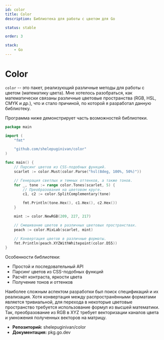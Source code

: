 ```yaml
---
id: color
title: Color
description: Библиотека для работы с цветом для Go

status: stable

order: 3

stack:
    - Go
---
```



# Color

`color` -- это пакет, реализующий различные методы для работы с цветом
(математику цвета). Мне хотелось разобраться, как математически связаны
различные цветовые пространства (RGB, HSL, CMYK и др.), что и стало причиной,
по которой я разработал данную библиотеку.

Программа ниже демонстрирует часть возможностей библиотеки.

```go
package main

import (
	"fmt"

	"github.com/shelepuginivan/color"
)

func main() {
	// Парсинг цветов из CSS-подобных функций.
	scarlet := color.Must(color.Parse("hsl(8deg, 100%, 50%)"))

	// Генерация светлых и темных оттенков, а также тонов.
	for _, tone := range color.Tones(scarlet, 5) {
		// Преобразования на цветовом круге.
		c1, c2 := color.SplitComplementary(tone)

		fmt.Println(tone.Hex(), c1.Hex(), c2.Hex())
	}

	mint := color.NewRGB(209, 227, 217)

	// Смешивание цветов в различных цветовых пространствах.
	peach := color.MixLab(scarlet, mint)

	// Конвертация цветов в различные форматы.
	fmt.Println(peach.XYZWithWhitepoint(color.D55))
}
```

Особенности библиотеки:

- Простой и последовательный API
- Парсинг цветов из CSS-подобных функций
- Расчёт контраста, яркости цвета
- Получение тонов и оттенков

Наиболее сложным аспектом разработки был поиск спецификаций и их реализация.
Хотя конвертация между распространёнными форматами является тривиальной, для
перехода в некоторые цветовые пространство требуется использование формул из
высшей математики. Так, преобразование из RGB в <ExternalLink
href="https://en.wikipedia.org/wiki/CIE_1931_color_space">XYZ</ExternalLink>
требует векторизации каналов цвета и умножения полученных векторов на матрицу.

<AsideMore>

- **Репозиторий:** <ExternalLink href="https://github.com/shelepuginivan/color">shelepuginivan/color</ExternalLink>
- **Документация:** <ExternalLink href="https://pkg.go.dev/github.com/shelepuginivan/color">pkg.go.dev</ExternalLink>

</AsideMore>
